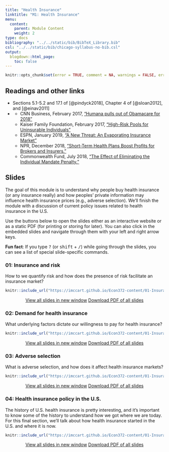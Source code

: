 ```yaml
---
title: "Health Insurance"
linktitle: "M1: Health Insurance"
menu:
  content:
    parent: Module Content
    weight: 2
type: docs
bibliography: "../../static/bib/BibTeX_Library.bib"
csl: "../../static/bib/chicago-syllabus-no-bib.csl"
output:
  blogdown::html_page:
    toc: false
---
```


```r
knitr::opts_chunk$set(error = TRUE, comment = NA, warnings = FALSE, errors = FALSE, messages = FALSE, tidy = FALSE, echo = FALSE)
```

## Readings and other links

- <i class="fas fa-book"></i> Sections 5.1-5.2 and 17.1 of [@pindyck2018], Chapter 4 of [@sloan2012], and [@einav2011]
- <i class="fas fa-external-link-square-alt"></i> 
    - CNN Business, February 2017, ["Humana pulls out of Obamacare for 2018"](https://money.cnn.com/2017/02/14/news/economy/humana-obamacare-insurer/)
    - Kaiser Family Foundation, February 2017, ["High-Risk Pools for Uninsurable Individuals"](https://www.kff.org/health-reform/issue-brief/high-risk-pools-for-uninsurable-individuals/)
    - ESPN, January 2019, ["A New Threat: An Evaporating Insurance Market"](https://www.espn.com/espn/story/_/id/25776964/insurance-market-football-evaporating-causing-major-threat-nfl-pop-warner-colleges-espn)
    - NPR, December 2018, ["Short-Term Health Plans Boost Profits for Brokers and Insurers."](https://www.npr.org/sections/health-shots/2018/12/21/678605152/short-term-health-plans-boost-profits-for-brokers-and-insurers)
    - Commonwealth Fund, July 2018, ["The Effect of Eliminating the Individual Mandate Penalty."](https://www.commonwealthfund.org/publications/fund-reports/2018/jul/eliminating-individual-mandate-penalty-behavioral-factors)

    

## Slides

The goal of this module is to understand why people buy health insurance (or any insurance really) and how peoples' private information may influence health insurance prices (e.g., adverse selection). We'll finish the module with a discussion of current policy issues related to health insurance in the U.S.

Use the buttons below to open the slides either as an interactive website or as a static PDF (for printing or storing for later). You can also click in the embedded slides and navigate through them with your left and right arrow keys.

:::fyi
**Fun fact**: If you type <kbd>?</kbd> (or <kbd>shift</kbd> + <kbd>/</kbd>) while going through the slides, you can see a list of special slide-specific commands.
:::

### 01: Insurance and risk

How to we quantify risk and how does the presence of risk facilitate an insurance market?

<center>

```r
knitr::include_url("https://imccart.github.io/Econ372-content/01-Insurance/01-insurance1.html")
```


<p><a class="btn btn-primary btn-lg" target="_blank" href="https://imccart.github.io/Econ372-content/01-Insurance/01-insurance1.html"><i class="fas fa-external-link-alt"></i> View all slides in new window</a> <a class="btn btn-primary btn-lg" target="_blank" href="https://imccart.github.io/Econ372-content/01-Insurance/01-insurance1.pdf" role="button"><i class="far fa-file-pdf"></i> Download PDF of all slides</a></p>

</center>


### 02: Demand for health insurance

What underlying factors dictate our willingness to pay for health insurance?

<center>

```r
knitr::include_url("https://imccart.github.io/Econ372-content/01-Insurance/01-insurance2.html")
```


<p><a class="btn btn-primary btn-lg" target="_blank" href="https://imccart.github.io/Econ372-content/01-Insurance/01-insurance2.html"><i class="fas fa-external-link-alt"></i> View all slides in new window</a> <a class="btn btn-primary btn-lg" target="_blank" href="https://imccart.github.io/Econ372-content/01-Insurance/01-insurance2.pdf" role="button"><i class="far fa-file-pdf"></i> Download PDF of all slides</a></p>

</center>


### 03: Adverse selection 

What is adverse selection, and how does it affect health insurance markets?

<center>

```r
knitr::include_url("https://imccart.github.io/Econ372-content/01-Insurance/01-insurance3.html")
```


<p><a class="btn btn-primary btn-lg" target="_blank" href="https://imccart.github.io/Econ372-content/01-Insurance/01-insurance3.html"><i class="fas fa-external-link-alt"></i> View all slides in new window</a> <a class="btn btn-primary btn-lg" target="_blank" href="https://imccart.github.io/Econ372-content/01-Insurance/01-insurance3.pdf" role="button"><i class="far fa-file-pdf"></i> Download PDF of all slides</a></p>

</center>


### 04: Health insurance policy in the U.S.

The history of U.S. health insurance is pretty interesting, and it's important to know some of the history to understand how we got where we are today. For this final section, we'll talk about how health insurance started in the U.S. and where it is now.

<center>

```r
knitr::include_url("https://imccart.github.io/Econ372-content/01-Insurance/01-insurance4.html")
```


<p><a class="btn btn-primary btn-lg" target="_blank" href="https://imccart.github.io/Econ372-content/01-Insurance/01-insurance4.html"><i class="fas fa-external-link-alt"></i> View all slides in new window</a> <a class="btn btn-primary btn-lg" target="_blank" href="https://imccart.github.io/Econ372-content/01-Insurance/01-insurance4.pdf" role="button"><i class="far fa-file-pdf"></i> Download PDF of all slides</a></p>

</center>

